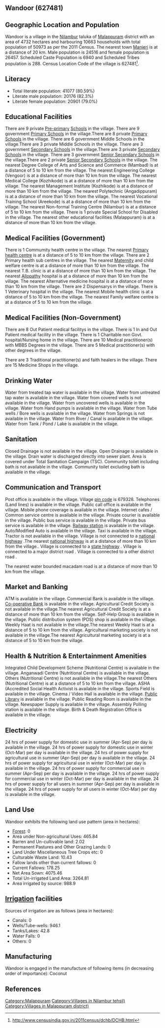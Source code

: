 {{Infobox settlement
| name=Wandoor
| native_name=
| native_name_lang=
| other_name=
| nickname=
| settlement_type=Village
| image_skyline=
| image_alt=
| image_caption=
| pushpin_map=India Kerala
| pushpin_label_position=right
| pushpin_map_alt=
| pushpin_map_caption=Location in Kerala, India
| latd=
| latm=
| lats=
| latNS=
| longd=
| longm=
| longs=
| longEW=
| coordinates_display=inline,title
| subdivision_type=Country
| subdivision_name={{flag|India}}
| subdivision_type1=[[States and territories of India|State]]
| subdivision_name1=Kerala 
| subdivision_type2=[[List of districts of India|District]]
| subdivision_name2=Malappuram
| subdivision_type3=Tahsil
| subdivision_name3=Nilambur
| website=
| established_title=<!-- Established -->
| established_date=
| founder=
| named_for=
| government_type=
| governing_body=
| unit_pref=Metric=
| area_footnotes=
| area_rank=
| area_total_km2=47.32
| elevation_footnotes=
| elevation_m=
| population_total=50973
| population_as_of=2011
| population_rank=
| population_density_km2=1077
| population_demonym=
| population_footnotes=
| demographics_type1=Languages
| demographics1_title1=Official
| demographics1_info1=[[Malayalam language|Malayalam]]
| timezone1=[[Indian Standard Time|IST]]
| utc_offset1==+5:30
| postal_code_type=[[Postal Index Number|PIN]]
| postal_code=679328
| area_code_type=Telephone code
| area_code=
| registration_plate=
| blank1_name_sec1=Nearest city
| blank1_info_sec1=[[Manjeri]]
| blank2_name_sec1=[[Human sex ratio|Sex ratio]]
| blank2_info_sec1=1079 [[male|♂]]/[[female|♀]]
| blank3_name_sec1=Literacy
| blank3_info_sec1=80.59%
| blank1_name_sec2=[[2011 Census of India|2011 census]] code
| blank1_info_sec2=627481
| footnotes=
}}

== Wandoor (627481) ==

== Geographic Location and Population ==

Wandoor is a village in the [[Nilambur]] taluka of [[Malappuram]] district with an area of 4732 hectares and harbouring 10663 households with total population of 50973 as per the 2011 Census. The nearest town [[Manjeri]] is at a distance of 20 km. Male population is 24516 and female population is 26457. Scheduled Caste Population is 6940 and Scheduled Tribes population is 288. Census Location Code of the village is 627481<ref>http://www.censusindia.gov.in/2011census/dchb/DCHB.html</ref>.


== Literacy ==  
* Total literate population: 41077 (80.59%)
* Literate male population: 20176 (82.3%)
* Literate female population: 20901 (79.0%)


== Educational Facilities ==  
There are 9 private [[Pre-primary]] [[School]]s in the village.
There are 9 government [[Primary School]]s in the village.There are 8 private [[Primary School]]s in the village.
There are 6 government Middle Schools in the village.There are 3 private Middle Schools in the village.
There are 3 government [[Secondary School]]s in the village.There are 3 private [[Secondary School]]s in the village.
There are 3 government [[Senior Secondary School]]s in the village.There are 2 private [[Senior Secondary School]]s in the village.
The nearest Degree College of Arts and Science and Commerce (Mambad) is at a distance of 5 to 10 km from the village.
The nearest Engineering College (Vengoor) is at a distance of more than 10 km from the village.
The nearest Medical College (Kozhikode) is at a distance of more than 10 km from the village.
The nearest Management Institute (Kozhikode) is at a distance of more than 10 km from the village.
The nearest Polytechnic (Angadippuram) is at a distance of more than 10 km from the village.
The nearest Vocational Training School (Areekode) is at a distance of more than 10 km from the village.
The nearest Non-formal Training Centre (Nilambur) is at a distance of 5 to 10 km from the village.
There is 1 private Special School for Disabled in the village.
The nearest other educational facilities (Malappuram) is at a distance of more than 10 km from the village.


== Medical Facilities (Government) ==
There is 1 Commumity health centre in the village.
The nearest [[Primary health centre]] is at a distance of 5 to 10 km from the village.
There are 2 Primary health sub centres in the village.
The nearest [[Maternity]] and child welfare centre is at a distance of more than 10 km from the village.
The nearest T.B. clinic is at a distance of more than 10 km from the village.
The nearest [[Allopathy]] hospital is at a distance of more than 10 km from the village.
The nearest Alternative medicine hospital is at a distance of more than 10 km from the village.
There are 2 Dispensarys in the village.
There is 1 Veterinary hospital in the village.
The nearest Mobile health clinic is at a distance of 5 to 10 km from the village.
The nearest Family welfare centre is at a distance of 5 to 10 km from the village.


== Medical Facilities (Non-Government) ==
There are 8 Out Patient medical facilitys in the village.
There is 1 In and Out Patient medical facility in the village.
There is 1 Charitable non Govt. hospital/Nursing home in the village.
There are 10 Medical practitioner(s) with MBBS Degrees in the village.
There are 5 Medical practitioner(s) with other degrees in the village.

There are 3 Traditional practitioner(s) and faith healers in the village.
There are 15 Medicine Shops in the village.



== Drinking Water ==
Water from treated tap water is available in the village.
Water from untreated tap water is available in the village.
Water from covered wells is not available in the village.
Water from uncovered wells is available in the village.
Water from Hand pumps is available in the village.
Water from Tube wells / Bore wells is available in the village.
Water from Springs is not available in the village.
Water from River / Canal is available in the village.
Water from Tank / Pond / Lake is available in the village.


== Sanitation ==
Closed Drainage is not available in the village.
Open Drainage is available in the village.
Drain water is discharged directly into sewer plant.
Area is covered under Total Sanitation Campaign (TSC).
Community toilet including bath is not available in the village.
Community toilet excluding bath is available in the village.


== Communication and Transport ==
Post office is available in the village.
Village [[pin code]] is 679328.
Telephones (Land lines) is available in the village.
Public call office is available in the village.
Mobile phone coverage is available in the village.
Internet cafes / Common service centre is available in the village.
Private courier is available in the village.
Public bus service is available in the village.
Private bus service is available in the village.
[[Railway station]] is available in the village.
Auto/Modified Auto is available in the village.
Taxi is available in the village.
Tractor is not available in the village.
Village is not connected to a [[national highway]] .The nearest [[national highway]] is at a distance of more than 10 km from the village..
Village is connected to a [[state highway]]  .
Village is connected to a major district road    .
Village is connected to a other district road  .


The nearest water bounded macadam road is at a distance of more than 10 km from the village.




== Market and Banking ==
ATM is available in the village.
Commercial Bank is available in the village.
[[Co-operative Bank]] is available in the village.
Agricultural Credit Society is not available in the village.The nearest Agricultural Credit Society is at a distance of more than 10 km from the village.
Self-Help Group is available in the village.
Public distribution system (PDS) shop is available in the village.
Weekly Haat is not available in the village.The nearest Weekly Haat is at a distance of 5 to 10 km from the village.
Agricultural marketing society is not available in the village.The nearest Agricultural marketing society is at a distance of 5 to 10 km from the village.


== Health & Nutrition & Entertainment Amenities ==
Integrated Child Development Scheme (Nutritional Centre) is available in the village.
Anganwadi Centre (Nutritional Centre) is available in the village.
Others (Nutritional Centre) is not available in the village.The nearest Others (Nutritional Centre) is at a distance of 5 to 10 km from the village.
ASHA (Accredited Social Health Activist is available in the village.
Sports Field is available in the village.
Cinema / Video Hall is available in the village.
[[Public Library]] is available in the village.
Public Reading Room is available in the village.
Newspaper Supply is available in the village.
Assembly Polling station is available in the village.
Birth & Death Registration Office is available in the village.


== Electricity ==
24 hrs of power supply for domestic use in summer (Apr-Sep) per day is available in the village.
24 hrs of power supply for domestic use in winter (Oct-Mar) per day is available in the village.
24 hrs of power supply for agricultural use in summer (Apr-Sep) per day is available in the village.
24 hrs of power supply for agricultural use in winter (Oct-Mar) per day is available in the village.
24 hrs of power supply for commercial use in summer (Apr-Sep) per day is available in the village.
24 hrs of power supply for commercial use in winter (Oct-Mar) per day is available in the village.
24 hrs of power supply for all users in summer (Apr-Sep) per day is available in the village.
24 hrs of power supply for all users in winter (Oct-Mar) per day is available in the village.


== Land Use ==
Wandoor exhibits the following land use pattern (area in hectares):
* [[Forest]]: 0
* Area under Non-agricultural Uses: 465.84
* Barren and Un-cultivable land: 2.02
* Permanent Pastures and Other Grazing Lands: 0
* Land Under Miscellaneous Tree Crops etc: 0
* Culturable Waste Land: 10.43
* Fallow lands other than current fallows: 0
* Current Fallows: 178.25
* Net Area Sown: 4075.46
* Total Un-irrigated Land Area: 3264.81
* Area irrigated by source: 988.9


== [[Irrigation]] facilities ==
Sources of irrigation are as follows (area in hectares):
* Canals: 0
* Wells/Tube-wells: 946.1
* Tanks/Lakes: 42.8
* Water Falls: 0
* Others: 0


== Manufacturing ==
Wandoor is engaged in the manufacture of following items (in decreasing order of importance): Coconut


[[Category:Malappuram]]
[[Category:Villages in Nilambur tehsil)]]
[[Category:Villages in Malappuram district)]]


== References ==
{{Reflist}}


